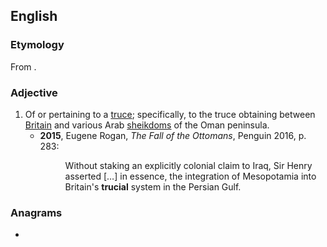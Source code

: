 ==English==

===Etymology===
From {{suffix|en|truce|al}}.

===Adjective===
{{en-adj|-}}

# Of or pertaining to a [[truce]]; specifically, to the truce obtaining between [[Britain]] and various Arab [[sheikdom]]s of the Oman peninsula.
#* '''2015''', Eugene Rogan, ''The Fall of the Ottomans'', Penguin 2016, p. 283:
#*: Without staking an explicitly colonial claim to Iraq, Sir Henry asserted […] in essence, the integration of Mesopotamia into Britain's '''trucial''' system in the Persian Gulf.

===Anagrams===
* {{anagrams|en|a=acilrtu|curtail|urtical}}